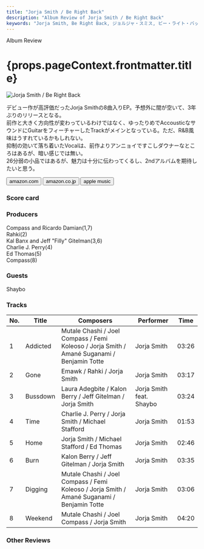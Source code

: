 ```yaml
---
title: "Jorja Smith / Be Right Back"
description: "Album Review of Jorja Smith / Be Right Back"
keywords: "Jorja Smith, Be Right Back, ジョルジャ・スミス, ビー・ライト・バック"
---
```






<p className="largeP">Album Review</p>
<h1 className="h1--no--margin">{props.pageContext.frontmatter.title}</h1>

<Row  className="image-card-group">
	<Column colMd={"3"} colLg={"4"} noGutterMdLeft="">
       <ImageCard>

![Jorja Smith / Be Right Back](../../images/cd/jorjasmith2L.jpg)

</ImageCard>
	</Column>
	<Column colMd={"4"} colLg={"8"} noGutterMdLeft="">
		<p>
			デビュー作が高評価だったJorja Smithの8曲入りEP。予想外に間が空いて、3年ぶりのリリースとなる。
			<br/>前作と大きく方向性が変わっているわけではなく、ゆったりめでAccousticなサウンドにGuitarをフィーチャーしたTrackがメインとなっている。ただ、R&B風味はうすれているかもしれない。
			<br/>抑制の効いて落ち着いたVocalは、前作よりアンニョイですこしダウナーなところはあるが、暗い感じでは無い。
			<br/>26分弱の小品ではあるが、魅力は十分に伝わってくるし、2ndアルバムを期待したいと思う。
		</p>
		<div>
		  <Button className="button-right-mergin"  href="https://amzn.to/3kcKl0a" kind="primary" size="small" renderIcon={ArrowUpRight24}>
  	    amazon.com
  	  </Button>
  	  <Button className="button-right-mergin"  href="https://amzn.to/2YoWBmL" kind="secondary" size="small" renderIcon={ArrowUpRight24}>
  	    amazon.co.jp
  	  </Button>
			<Button className="button-right-mergin"  href="https://apple.co/3ES0boP" kind="tertiary" size="small" renderIcon={ArrowUpRight24}>
  	   	apple music
  	  </Button>
			<AdvJS2/>
		</div>
	</Column>
</Row>
<Row >
	<Column colMd={"4"} colLg={"4"} noGutterMdLeft="">
		<div>
		  <h3>Score card</h3>
			<SliderJS1 value="5" />
		  <SliderJS2 value="2" />
			<SliderJS3 value="1" />
		  <SliderJS4 value="8" />
		</div>
	</Column>
	<Column colMd={"8"} colLg={"8"} noGutterMdLeft="">
		<div>
			<h3>Producers</h3>
			<p>
				Compass and Ricardo Damian(1,7)
				<br/>Rahki(2)
				<br/>Kal Banx and Jeff "Filly" Gitelman(3,6)
				<br/>Charlie J. Perry(4)
				<br/>Ed Thomas(5)
				<br/>Compass(8)
			</p>
			<h3>Guests</h3>
			<p>
				Shaybo
			</p>
		</div>
	</Column>
</Row>

<h3>Tracks</h3>

| No. | Title    | Composers                                                                                   | Performer                | Time  |
| --- | -------- | ------------------------------------------------------------------------------------------- | ------------------------ | ----- |
| 1   | Addicted | Mutale Chashi / Joel Compass / Femi Koleoso / Jorja Smith / Amané Suganami / Benjamin Totte | Jorja Smith              | 03:26 |
| 2   | Gone     | Emawk / Rahki / Jorja Smith                                                                 | Jorja Smith              | 03:17 |
| 3   | Bussdown | Laura Adegbite / Kalon Berry / Jeff Gitelman / Jorja Smith                                  | Jorja Smith feat. Shaybo | 03:24 |
| 4   | Time     | Charlie J. Perry / Jorja Smith / Michael Stafford                                           | Jorja Smith              | 01:53 |
| 5   | Home     | Jorja Smith / Michael Stafford / Ed Thomas                                                  | Jorja Smith              | 02:46 |
| 6   | Burn     | Kalon Berry / Jeff Gitelman / Jorja Smith                                                   | Jorja Smith              | 03:35 |
| 7   | Digging  | Mutale Chashi / Joel Compass / Femi Koleoso / Jorja Smith / Amané Suganami / Benjamin Totte | Jorja Smith              | 03:06 |
| 8   | Weekend  | Mutale Chashi / Joel Compass / Jorja Smith                                                  | Jorja Smith              | 04:20 |

<h3>Other Reviews</h3>

<Row>
  <Column colMd={3} colLg={3} noGutterMdLeft>
    <Review1 />
  </Column>
</Row>

<AdvJS3 />
